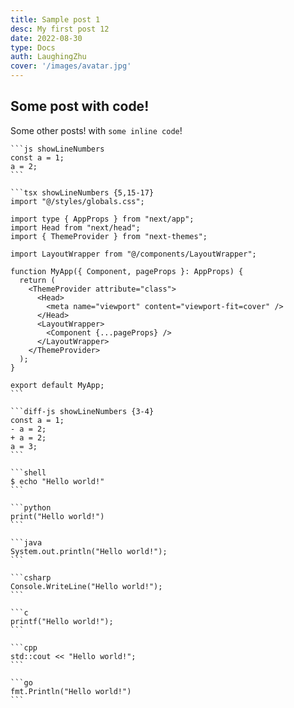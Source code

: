 ```yaml
---
title: Sample post 1
desc: My first post 12
date: 2022-08-30
type: Docs
auth: LaughingZhu
cover: '/images/avatar.jpg'
---
```


## Some post with code!

Some other posts! with `some inline code`!

    ```js showLineNumbers
    const a = 1;
    a = 2;
    ```

    ```tsx showLineNumbers {5,15-17}
    import "@/styles/globals.css";

    import type { AppProps } from "next/app";
    import Head from "next/head";
    import { ThemeProvider } from "next-themes";

    import LayoutWrapper from "@/components/LayoutWrapper";

    function MyApp({ Component, pageProps }: AppProps) {
      return (
        <ThemeProvider attribute="class">
          <Head>
            <meta name="viewport" content="viewport-fit=cover" />
          </Head>
          <LayoutWrapper>
            <Component {...pageProps} />
          </LayoutWrapper>
        </ThemeProvider>
      );
    }

    export default MyApp;
    ```

    ```diff-js showLineNumbers {3-4}
    const a = 1;
    - a = 2;
    + a = 2;
    a = 3;
    ```

    ```shell
    $ echo "Hello world!"
    ```

    ```python
    print("Hello world!")
    ```

    ```java
    System.out.println("Hello world!");
    ```

    ```csharp
    Console.WriteLine("Hello world!");
    ```

    ```c
    printf("Hello world!");
    ```

    ```cpp
    std::cout << "Hello world!";
    ```

    ```go
    fmt.Println("Hello world!")
    ```
